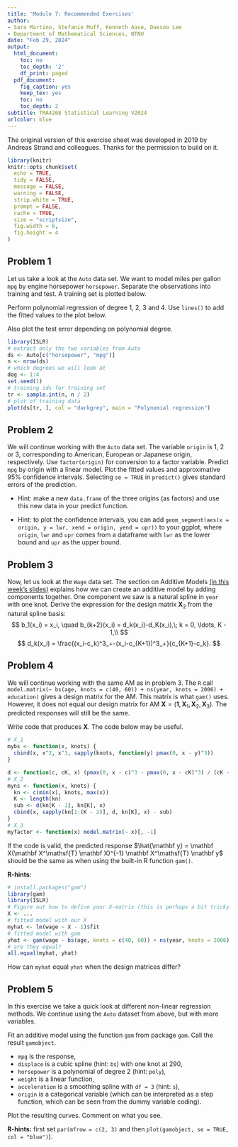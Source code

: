 ```yaml
---
title: 'Module 7: Recommended Exercises'
author:
- Sara Martino, Stefanie Muff, Kenneth Aase, Daesoo Lee
- Department of Mathematical Sciences, NTNU
date: "Feb 29, 2024"
output:
  html_document:
    toc: no
    toc_depth: '2'
    df_print: paged
  pdf_document:
    fig_caption: yes
    keep_tex: yes
    toc: no
    toc_depth: 2
subtitle: TMA4268 Statistical Learning V2024
urlcolor: blue
---
```


<!-- rmarkdown::render("RecEx7.Rmd","all",encoding="UTF-8") -->


The original version of this exercise sheet was developed in 2019 by Andreas Strand and colleagues. Thanks for the permission to build on it.


```r
library(knitr)
knitr::opts_chunk$set(
  echo = TRUE,
  tidy = FALSE,
  message = FALSE,
  warning = FALSE,
  strip.white = TRUE,
  prompt = FALSE,
  cache = TRUE,
  size = "scriptsize",
  fig.width = 6,
  fig.height = 4
)
```

## Problem 1 

Let us take a look at the `Auto` data set. We want to model miles per gallon `mpg` by engine horsepower `horsepower`. Separate the observations into training and test. A training set is plotted below.

Perform polynomial regression of degree $1$, $2$, $3$ and $4$. Use `lines()` to add the fitted values to the plot below.

Also plot the test error depending on polynomial degree.
```r
library(ISLR)
# extract only the two variables from Auto
ds <- Auto[c("horsepower", "mpg")]
n <- nrow(ds)
# which degrees we will look at
deg <- 1:4
set.seed(1)
# training ids for training set
tr <- sample.int(n, n / 2)
# plot of training data
plot(ds[tr, ], col = "darkgrey", main = "Polynomial regression")
```

## Problem 2

We will continue working with the `Auto` data set. The variable `origin` is $1$, $2$ or $3$, corresponding to American, European or Japanese origin, respectively. Use `factor(origin)` for conversion to a factor variable. Predict `mpg` by origin with a linear model. Plot the fitted values and approximative $95\%$ confidence intervals. Selecting `se = TRUE` in `predict()` gives standard errors of the prediction.
  
  * Hint: make a new `data.frame` of the three origins (as factors) and use this new data in your predict function.
  
  * Hint: to plot the confidence intervals, you can add `geom_segment(aes(x = origin, y = lwr, xend = origin, yend = upr))` to your ggplot, where `origin`, `lwr` and `upr` comes from a dataframe with `lwr` as the lower bound and `upr` as the upper bound.


## Problem 3

Now, let us look at the `Wage` data set. The section on Additive Models [(in this week's slides)](https://github.com/stefaniemuff/statlearning2/blob/master/7BeyondLinear/7BeyondLinear_2024.pdf) explains how we can create an additive model by adding components together. One component we saw is a natural spline in `year` with one knot. Derive the expression for the design matrix $\mathbf X_2$ from the natural spline basis:
$$
b_1(x_i) = x_i, \quad b_{k+2}(x_i) = d_k(x_i)-d_K(x_i),\; k = 0, \ldots, K - 1,\\
$$
$$
d_k(x_i) = \frac{(x_i-c_k)^3_+-(x_i-c_{K+1})^3_+}{c_{K+1}-c_k}.
$$


## Problem 4

We will continue working with the same AM as in problem 3. The `R` call `model.matrix(~ bs(age, knots = c(40, 60)) + ns(year, knots = 2006) + education)` gives a design matrix for the AM. This matrix is what `gam()` uses. However, it does not equal our design matrix for AM $\mathbf X = (\mathbf{1}, \mathbf{X}_1, \mathbf{X}_2, \mathbf{X}_3)$. The predicted responses will still be the same. 

Write code that produces $\mathbf X$. The code below may be useful.
```r
# X_1
mybs <- function(x, knots) {
  cbind(x, x^2, x^3, sapply(knots, function(y) pmax(0, x - y)^3))
}

d <- function(c, cK, x) (pmax(0, x - c)^3 - pmax(0, x - cK)^3) / (cK - c)
# X_2
myns <- function(x, knots) {
  kn <- c(min(x), knots, max(x))
  K <- length(kn)
  sub <- d(kn[K - 1], kn[K], x)
  cbind(x, sapply(kn[1:(K - 2)], d, kn[K], x) - sub)
}
# X_3
myfactor <- function(x) model.matrix(~ x)[, -1]
```

If the code is valid, the predicted response $\hat{\mathbf y} = \mathbf X(\mathbf X^\mathsf{T} \mathbf X)^{-1} \mathbf X^\mathsf{T} \mathbf y$ should be the same as when using the built-in R function `gam()`.

**R-hints**: 
```r
# install.packages("gam")
library(gam)
library(ISLR)
# Figure out how to define your X-matrix (this is perhaps a bit tricky!)
X <- ...
# fitted model with our X
myhat <- lm(wage ~ X - 1)$fit
# fitted model with gam
yhat <- gam(wage ~ bs(age, knots = c(40, 60)) + ns(year, knots = 2006) + education)$fit
# are they equal?
all.equal(myhat, yhat)
```

How can `myhat` equal `yhat` when the design matrices differ?  

## Problem 5

In this exercise we take a quick look at different non-linear regression methods. We continue using the `Auto` dataset from above, but with more variables.

Fit an additive model using the function `gam` from package `gam`. Call the result `gamobject`. 
    
  * `mpg` is the response, 
  * `displace` is a cubic spline (hint: `bs`) with one knot at 290,
  * `horsepower` is a polynomial of degree 2 (hint: `poly`),
  * `weight` is a linear function,
  * `acceleration` is a smoothing spline with `df = 3` (hint: `s`), 
  * `origin` is a categorical variable (which can be interpreted as a step function, which can be seen from the dummy variable coding).

Plot the resulting curves. Comment on what you see.

**R-hints:** first set `par(mfrow = c(2, 3)` and then `plot(gamobject, se = TRUE, col = "blue")`). 
